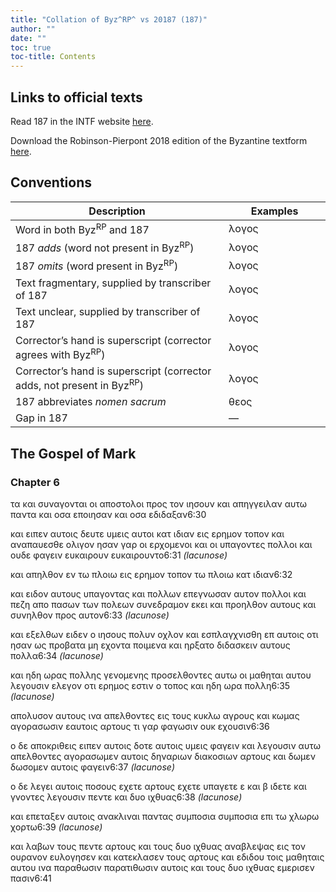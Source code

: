 ```yaml
---
title: "Collation of Byz^RP^ vs 20187 (187)"
author: ""
date: ""
toc: true
toc-title: Contents
---
```


::: {.callout-note appearance="minimal" icon="false" collapse="true"}
# Links to official texts

Read 187 in the INTF website [here](https://ntvmr.uni-muenster.de/manuscript-workspace?docID=20187).

Download the Robinson-Pierpont 2018 edition of the Byzantine textform [here](https://web.archive.org/web/20210413060536/https://byzantinetext.com/wp-content/uploads/2021/03/robinson-pierpont-2018-gnt-edition.pdf).


:::


::: {.callout-note appearance="minimal" icon="false" collapse="true"}
# Conventions

| Description                                                              	| Examples                           	|
|--------------------------------------------------------------------------	|------------------------------------	|
| Word in both Byz^RP^ and 187                                   	| λογος                              	|
| 187 *adds* (word not present in Byz^RP^)                       	| [λογος]{.greek-added}            	|
| 187 *omits* (word present in Byz^RP^)                          	| [λογος]{.greek-omitted}          	|
| Text fragmentary, supplied by transcriber of 187               	| [λογος]{.greek-supplied}         	|
| Text unclear, supplied by transcriber of 187                   	| [λογος]{.unclear}                	|
| Corrector's hand is superscript (corrector agrees with Byz^RP^)          	| [λογος]{.corr}                   	|
| Corrector's hand is superscript (corrector adds, not present in Byz^RP^) 	| [[λογος]{.corr}]{.greek-added} 	|
| 187 abbreviates *nomen sacrum*                                 	| [θεος]{.greek-abbr}            	|
| Gap in 187                                                     	| [―]{.gap}                        	|
:::

## The Gospel of Mark

### Chapter 6

[[τ]{.greek-supplied}[α]{.unclear}]{.greek-added} [και]{.greek-omitted} [συναγονται]{.greek-omitted} [οι]{.greek-omitted} [αποστολοι]{.greek-omitted} [προς]{.greek-omitted} [τον]{.greek-omitted} [ιησουν]{.greek-omitted} [και]{.greek-omitted} [απηγγειλαν]{.greek-omitted} [αυτω]{.greek-omitted} [παντα]{.greek-omitted} [και]{.greek-omitted} οσα [επο]{.unclear}[ι]{.greek-supplied}[η]{.greek-supplied}[σ]{.unclear}αν [κ]{.unclear}[αι]{.greek-supplied} [ο]{.unclear}σα [εδ]{.greek-supplied}[ι]{.unclear}δα[ξ]{.greek-supplied}[αν]{.unclear}[6:30]{.aside}

[και]{.greek-omitted} [ειπεν]{.greek-omitted} [αυτοις]{.greek-omitted} [δευτε]{.greek-omitted} [υμεις]{.greek-omitted} [αυτοι]{.greek-omitted} [κατ]{.greek-omitted} [ιδιαν]{.greek-omitted} [εις]{.greek-omitted} [ερημον]{.greek-omitted} [τοπον]{.greek-omitted} [και]{.greek-omitted} [αναπαυεσθε]{.greek-omitted} [ολιγον]{.greek-omitted} [ησαν]{.greek-omitted} [γαρ]{.greek-omitted} [οι]{.greek-omitted} [ερχομενοι]{.greek-omitted} [και]{.greek-omitted} [οι]{.greek-omitted} [υ]{.greek-supplied}[παγον]{.greek-supplied}[τες]{.unclear} [πολλοι]{.greek-supplied} και [ουδε]{.greek-supplied} [φ]{.greek-supplied}[α]{.unclear}γειν [ευκαιρουν]{.greek-omitted} [[ευκαιρ]{.greek-supplied}[ο]{.unclear}υντο]{.greek-added}[[6:31 *(lacunose)*]{.lacunose}]{.aside}

[και]{.greek-supplied} [απη]{.greek-supplied}[λ]{.unclear}θο[ν]{.unclear} [[εν]{.greek-supplied}]{.greek-added} [[τω]{.greek-supplied}]{.greek-added} [[π]{.greek-supplied}λοι[ω]{.greek-supplied}]{.greek-added} [εις]{.greek-supplied} [ερη]{.greek-supplied}μ[ον]{.unclear} [τοπον]{.greek-supplied} [τω]{.greek-omitted} [πλοιω]{.greek-omitted} [κ]{.greek-supplied}[ατ]{.unclear} [ι]{.unclear}[διαν]{.greek-supplied}[6:32]{.aside}

[και]{.greek-supplied} [ει]{.greek-supplied}δο[ν]{.unclear} [αυτους]{.greek-supplied} [υ]{.greek-supplied}πα[γοντας]{.greek-supplied} [κ]{.greek-supplied}[α]{.unclear}ι [[πολ]{.greek-supplied}[λω]{.unclear}ν]{.greek-added} [επεγνωσαν]{.greek-omitted} [αυτον]{.greek-omitted} [πολλοι]{.greek-omitted} [και]{.greek-omitted} [πεζη]{.greek-omitted} [απο]{.greek-omitted} [πασων]{.greek-omitted} [των]{.greek-omitted} [πο]{.unclear}[λεων]{.greek-supplied} [συ]{.unclear}νε[δραμον]{.greek-supplied} [εκει]{.greek-omitted} [κ]{.greek-supplied}αι π[ροηλ]{.greek-supplied}[θ]{.greek-supplied}ον [α]{.unclear}[υτους]{.greek-supplied} [και]{.greek-omitted} [συνηλθον]{.greek-omitted} [προς]{.greek-omitted} [αυτον]{.greek-omitted}[[6:33 *(lacunose)*]{.lacunose}]{.aside}

[κα]{.greek-supplied}ι ε[ξελθων]{.greek-supplied} [ειδεν]{.greek-omitted} [ο]{.greek-omitted} [ιησους]{.greek-omitted} [πολυν]{.greek-omitted} [οχλον]{.greek-omitted} [και]{.greek-omitted} [εσπλαγχνισθη]{.greek-omitted} [επ]{.greek-omitted} [αυτοις]{.greek-omitted} [οτι]{.greek-omitted} [ησαν]{.greek-omitted} [ως]{.greek-omitted} [προβατα]{.greek-omitted} [μη]{.greek-omitted} [εχοντα]{.greek-omitted} [ποιμενα]{.greek-omitted} [και]{.greek-omitted} [ηρξα]{.greek-supplied}[το]{.unclear} [δ]{.unclear}[ιδασκειν]{.greek-supplied} αυτ[ους]{.greek-supplied} [πολλα]{.greek-supplied}[[6:34 *(lacunose)*]{.lacunose}]{.aside}

και [ηδη]{.greek-supplied} [ω]{.greek-supplied}ρας [πολλης]{.greek-supplied} [γε]{.greek-supplied}νο[μενης]{.greek-supplied} πρ[ο]{.unclear}[σελθον]{.greek-supplied}τε[ς]{.greek-supplied} [αυτω]{.greek-supplied} οι [μ]{.unclear}[αθηται]{.greek-supplied} αυ[του]{.greek-supplied} [λεγουσιν]{.greek-omitted} [[ελεγον]{.greek-supplied}]{.greek-added} ο[τ]{.unclear}[ι]{.greek-supplied} [ερημος]{.greek-supplied} [ε]{.unclear}[στιν]{.greek-supplied} [ο]{.greek-supplied} [τοπος]{.greek-supplied} [και]{.greek-omitted} [ηδη]{.greek-omitted} [ωρα]{.greek-omitted} [πολλη]{.greek-omitted}[[6:35 *(lacunose)*]{.lacunose}]{.aside}

[απολυσον]{.greek-omitted} [αυτους]{.greek-omitted} [ιν]{.greek-supplied}[α]{.unclear} [απελθ]{.unclear}[ον]{.greek-supplied}[τες]{.greek-supplied} [ε]{.greek-supplied}[ις]{.unclear} το[υ]{.unclear}[ς]{.greek-supplied} [κυκλ]{.greek-supplied}[ω]{.unclear} αγ[ρους]{.greek-supplied} [κ]{.greek-supplied}[α]{.unclear}ι κω[μας]{.greek-supplied} [αγ]{.greek-supplied}ορασω[σιν]{.greek-supplied} [εαυ]{.greek-supplied}το[ι]{.unclear}[ς]{.greek-supplied} [αρτους]{.greek-omitted} [τι]{.greek-supplied} [γαρ]{.greek-omitted} [φαγωσιν]{.greek-supplied} [ουκ]{.greek-omitted} [εχουσιν]{.greek-omitted}[6:36]{.aside}

[ο]{.greek-omitted} [δε]{.greek-omitted} [αποκριθεις]{.greek-omitted} [ειπεν]{.greek-omitted} [αυτοις]{.greek-omitted} [δοτε]{.greek-omitted} [αυτοις]{.greek-omitted} [υμεις]{.greek-omitted} [φαγειν]{.greek-omitted} [και]{.greek-omitted} [λεγουσιν]{.greek-omitted} [αυ]{.greek-supplied}[τω]{.greek-supplied} [απε]{.greek-supplied}[λθον]{.unclear}[τες]{.greek-supplied} [αγ]{.greek-supplied}[ο]{.unclear}ρ[α]{.unclear}σω[μεν]{.greek-supplied} [[αυ]{.greek-supplied}[τ]{.unclear}οις]{.greek-added} [δηναρι]{.greek-supplied}[ων]{.unclear} [διακοσι]{.greek-supplied}ων [αρτους]{.greek-supplied} [κ]{.unclear}αι [δωμεν]{.greek-omitted} [δω[σομεν]{.greek-supplied}]{.greek-added} [α]{.unclear}υτ[οι]{.unclear}ς [φαγειν]{.greek-supplied}[[6:37 *(lacunose)*]{.lacunose}]{.aside}

[ο]{.unclear} δε λε[γει]{.greek-supplied} [αυτο]{.greek-supplied}ις πο[σους]{.greek-supplied} [[εχε]{.greek-supplied}τε]{.greek-added} [αρτους]{.greek-supplied} [εχετε]{.greek-omitted} [υπ]{.greek-supplied}[α]{.unclear}[γετε]{.greek-supplied} [[[ε]{.unclear}]{.greek-abbr}]{.greek-added} [και]{.unclear} [[[β]{.unclear}]{.greek-abbr}]{.greek-added} [ιδετε]{.greek-omitted} [και]{.greek-omitted} [γνοντες]{.greek-omitted} [λεγουσιν]{.greek-omitted} [πεντε]{.greek-omitted} [και]{.greek-omitted} [δυο]{.greek-omitted} ιχθυ[ας]{.unclear}[[6:38 *(lacunose)*]{.lacunose}]{.aside}

και επετα[ξεν]{.greek-supplied} αυτοις [αν]{.unclear}[ακλι]{.greek-supplied}[ναι]{.greek-supplied} [παντας]{.greek-supplied} [συμποσια]{.greek-supplied} [συμ]{.greek-supplied}[π]{.greek-supplied}οσ[ια]{.greek-supplied} [επι]{.greek-supplied} [τω]{.greek-supplied} [χλωρω]{.greek-omitted} [χορτω]{.greek-omitted}[[6:39 *(lacunose)*]{.lacunose}]{.aside}

[και]{.greek-omitted} [λαβων]{.greek-omitted} [τους]{.greek-omitted} [πεντε]{.greek-omitted} [αρτους]{.greek-omitted} [και]{.greek-omitted} [τους]{.greek-omitted} [δυο]{.greek-omitted} [ιχθυας]{.greek-omitted} [αναβλε]{.greek-supplied}ψ[ας]{.unclear} [εις]{.greek-supplied} [τον]{.greek-supplied} [ου]{.greek-supplied}ρα[ν]{.unclear}[ον]{.greek-supplied} [ευλογη]{.greek-supplied}σε[ν]{.unclear} [και]{.greek-supplied} [κατε]{.greek-supplied}κλ[α]{.unclear}[σεν]{.greek-supplied} [τους]{.greek-supplied} α[ρ]{.unclear}τ[ους]{.greek-supplied} [και]{.greek-supplied} [εδι]{.greek-supplied}δο[υ]{.greek-supplied} [τοις]{.greek-supplied} [μαθη]{.greek-supplied}[τ]{.unclear}α[ι]{.unclear}[ς]{.greek-supplied} [αυτου]{.greek-omitted} [ινα]{.greek-supplied} [παραθωσιν]{.greek-omitted} [[παρα]{.greek-supplied}[τι]{.unclear}[θωσιν]{.greek-supplied}]{.greek-added} [αυ]{.greek-supplied}τ[ο]{.unclear}[ις]{.greek-supplied} [και]{.greek-supplied} [τους]{.greek-supplied} δ[υο]{.greek-supplied} [ιχθυας]{.greek-supplied} [ε]{.unclear}[μερισεν]{.greek-supplied} [πα]{.greek-supplied}[σιν]{.greek-supplied}[6:41]{.aside}

